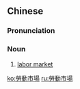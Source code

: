 ==Chinese==
{{zh-forms|s=劳动市场|type=22}}

===Pronunciation===
{{zh-pron
|m=láodòng shì场
|cat=n
}}

===Noun===
{{zh-noun}}

# {{lb|zh|economics}} [[labor market]]

[[ko:勞動市場]]
[[ru:勞動市場]]